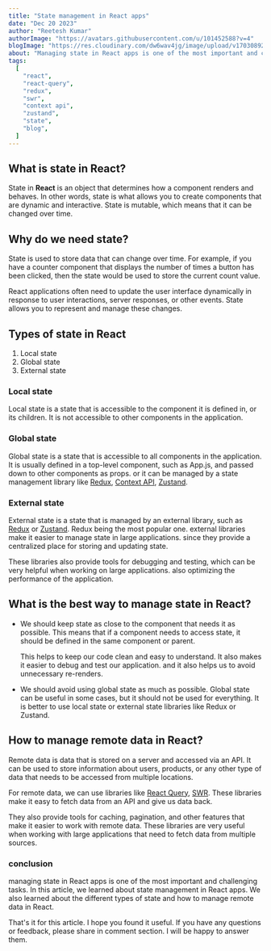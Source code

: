 ```yaml
---
title: "State management in React apps"
date: "Dec 20 2023"
author: "Reetesh Kumar"
authorImage: "https://avatars.githubusercontent.com/u/101452588?v=4"
blogImage: "https://res.cloudinary.com/dw6wav4jg/image/upload/v1703089201/1_hYSKyofnqThnPIsYRfnUUQ_texaef.png"
about: "Managing state in React apps is one of the most important and challenging tasks. In this article, we will learn about state management in React apps."
tags:
  [
    "react",
    "react-query",
    "redux",
    "swr",
    "context api",
    "zustand",
    "state",
    "blog",
  ]
---
```


## What is state in React?

State in **React** is an object that determines how a component renders and behaves. In other words, state is what allows you to create components that are dynamic and interactive. State is mutable, which means that it can be changed over time.

## Why do we need state?

State is used to store data that can change over time. For example, if you have a counter component that displays the number of times a button has been clicked, then the state would be used to store the current count value.

React applications often need to update the user interface dynamically in response to user interactions, server responses, or other events. State allows you to represent and manage these changes.

## Types of state in React

1. Local state
2. Global state
3. External state

### Local state

Local state is a state that is accessible to the component it is defined in, or its children. It is not accessible to other components in the application.

### Global state

Global state is a state that is accessible to all components in the application. It is usually defined in a top-level component, such as App.js, and passed down to other components as props. or it can be managed by a state management library like [Redux](https://redux.js.org/), [Context API](https://react.dev/learn/passing-data-deeply-with-context), [Zustand](https://zustand-demo.pmnd.rs/).

### External state

External state is a state that is managed by an external library, such as [Redux](https://redux.js.org/) or [Zustand](https://zustand-demo.pmnd.rs/). Redux being the most popular one. external libraries make it easier to manage state in large applications. since they provide a centralized place for storing and updating state.

These libraries also provide tools for debugging and testing, which can be very helpful when working on large applications. also optimizing the performance of the application.

## What is the best way to manage state in React?

- We should keep state as close to the component that needs it as possible. This means that if a component needs to access state, it should be defined in the same component or parent.

  This helps to keep our code clean and easy to understand. It also makes it easier to debug and test our application. and it also helps us to avoid unnecessary re-renders.

- We should avoid using global state as much as possible. Global state can be useful in some cases, but it should not be used for everything. It is better to use local state or external state libraries like Redux or Zustand.

## How to manage remote data in React?

Remote data is data that is stored on a server and accessed via an API. It can be used to store information about users, products, or any other type of data that needs to be accessed from multiple locations.

For remote data, we can use libraries like [React Query](https://tanstack.com/query/v3/), [SWR](https://swr.vercel.app/). These libraries make it easy to fetch data from an API and give us data back.

They also provide tools for caching, pagination, and other features that make it easier to work with remote data. These libraries are very useful when working with large applications that need to fetch data from multiple sources.

### conclusion

managing state in React apps is one of the most important and challenging tasks. In this article, we learned about state management in React apps. We also learned about the different types of state and how to manage remote data in React.

That's it for this article. I hope you found it useful. If you have any questions or feedback, please share in comment section. I will be happy to answer them.
